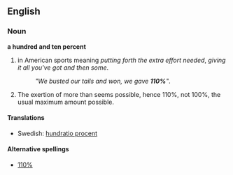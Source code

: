==English==
===Noun===
'''a hundred and ten percent'''
#{{slang}} in American sports meaning ''putting forth the extra effort needed'', ''giving it all you've got and then some''.
#:''"We busted our tails and won, we gave '''110%'''"''.
# {{slang}} The exertion of more than seems possible, hence 110%, not 100%, the usual maximum amount possible.

====Translations====
*Swedish: [[hundratio procent]] {{c}}

====Alternative spellings====
*[[110%]]